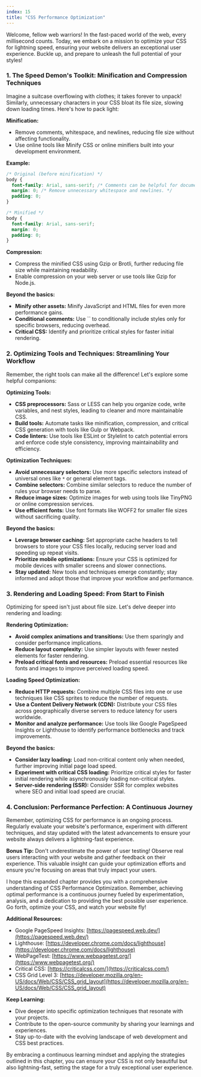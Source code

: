 ```yaml
---
index: 15
title: "CSS Performance Optimization"
---
```


Welcome, fellow web warriors! In the fast-paced world of the web, every millisecond counts. Today, we embark on a mission to optimize your CSS for lightning speed, ensuring your website delivers an exceptional user experience. Buckle up, and prepare to unleash the full potential of your styles!

### 1. The Speed Demon's Toolkit: Minification and Compression Techniques

Imagine a suitcase overflowing with clothes; it takes forever to unpack! Similarly, unnecessary characters in your CSS bloat its file size, slowing down loading times. Here's how to pack light:

**Minification:**

- Remove comments, whitespace, and newlines, reducing file size without affecting functionality.
- Use online tools like Minify CSS or online minifiers built into your development environment.

**Example:**

```css
/* Original (before minification) */
body {
  font-family: Arial, sans-serif; /* Comments can be helpful for documentation, but not for performance. */
  margin: 0; /* Remove unnecessary whitespace and newlines. */
  padding: 0;
}

/* Minified */
body {
  font-family: Arial, sans-serif;
  margin: 0;
  padding: 0;
}
```

**Compression:**

- Compress the minified CSS using Gzip or Brotli, further reducing file size while maintaining readability.
- Enable compression on your web server or use tools like Gzip for Node.js.

**Beyond the basics:**

- **Minify other assets:** Minify JavaScript and HTML files for even more performance gains.
- **Conditional comments:** Use `` to conditionally include styles only for specific browsers, reducing overhead.
- **Critical CSS:** Identify and prioritize critical styles for faster initial rendering.

### 2. Optimizing Tools and Techniques: Streamlining Your Workflow

Remember, the right tools can make all the difference! Let's explore some helpful companions:

**Optimizing Tools:**

- **CSS preprocessors:** Sass or LESS can help you organize code, write variables, and nest styles, leading to cleaner and more maintainable CSS.
- **Build tools:** Automate tasks like minification, compression, and critical CSS generation with tools like Gulp or Webpack.
- **Code linters:** Use tools like ESLint or Stylelint to catch potential errors and enforce code style consistency, improving maintainability and efficiency.

**Optimization Techniques:**

- **Avoid unnecessary selectors:** Use more specific selectors instead of universal ones like `*` or general element tags.
- **Combine selectors:** Combine similar selectors to reduce the number of rules your browser needs to parse.
- **Reduce image sizes:** Optimize images for web using tools like TinyPNG or online compression services.
- **Use efficient fonts:** Use font formats like WOFF2 for smaller file sizes without sacrificing quality.

**Beyond the basics:**

- **Leverage browser caching:** Set appropriate cache headers to tell browsers to store your CSS files locally, reducing server load and speeding up repeat visits.
- **Prioritize mobile optimizations:** Ensure your CSS is optimized for mobile devices with smaller screens and slower connections.
- **Stay updated:** New tools and techniques emerge constantly; stay informed and adopt those that improve your workflow and performance.

### 3. Rendering and Loading Speed: From Start to Finish

Optimizing for speed isn't just about file size. Let's delve deeper into rendering and loading:

**Rendering Optimization:**

- **Avoid complex animations and transitions:** Use them sparingly and consider performance implications.
- **Reduce layout complexity:** Use simpler layouts with fewer nested elements for faster rendering.
- **Preload critical fonts and resources:** Preload essential resources like fonts and images to improve perceived loading speed.

**Loading Speed Optimization:**

- **Reduce HTTP requests:** Combine multiple CSS files into one or use techniques like CSS sprites to reduce the number of requests.
- **Use a Content Delivery Network (CDN):** Distribute your CSS files across geographically diverse servers to reduce latency for users worldwide.
- **Monitor and analyze performance:** Use tools like Google PageSpeed Insights or Lighthouse to identify performance bottlenecks and track improvements.

**Beyond the basics:**

- **Consider lazy loading:** Load non-critical content only when needed, further improving initial page load speed.
- **Experiment with critical CSS loading:** Prioritize critical styles for faster initial rendering while asynchronously loading non-critical styles.
- **Server-side rendering (SSR):** Consider SSR for complex websites where SEO and initial load speed are crucial.

### 4. Conclusion: Performance Perfection: A Continuous Journey

Remember, optimizing CSS for performance is an ongoing process. Regularly evaluate your website's performance, experiment with different techniques, and stay updated with the latest advancements to ensure your website always delivers a lightning-fast experience.

**Bonus Tip:** Don't underestimate the power of user testing! Observe real users interacting with your website and gather feedback on their experience. This valuable insight can guide your optimization efforts and ensure you're focusing on areas that truly impact your users.

I hope this expanded chapter provides you with a comprehensive understanding of CSS Performance Optimization. Remember, achieving optimal performance is a continuous journey fueled by experimentation, analysis, and a dedication to providing the best possible user experience. Go forth, optimize your CSS, and watch your website fly!

**Additional Resources:**

- Google PageSpeed Insights: [https://pagespeed.web.dev/](https://pagespeed.web.dev/)
- Lighthouse: [https://developer.chrome.com/docs/lighthouse](https://developer.chrome.com/docs/lighthouse)
- WebPageTest: [https://www.webpagetest.org/](https://www.webpagetest.org/)
- Critical CSS: [https://criticalcss.com/](https://criticalcss.com/)
- CSS Grid Level 3: [https://developer.mozilla.org/en-US/docs/Web/CSS/CSS_grid_layout](https://developer.mozilla.org/en-US/docs/Web/CSS/CSS_grid_layout)

**Keep Learning:**

- Dive deeper into specific optimization techniques that resonate with your projects.
- Contribute to the open-source community by sharing your learnings and experiences.
- Stay up-to-date with the evolving landscape of web development and CSS best practices.

By embracing a continuous learning mindset and applying the strategies outlined in this chapter, you can ensure your CSS is not only beautiful but also lightning-fast, setting the stage for a truly exceptional user experience.

